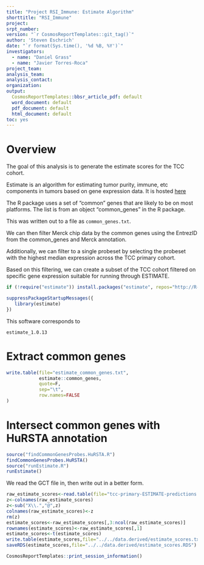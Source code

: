 ```yaml
---
title: "Project RSI_Immune: Estimate Algorithm"
shorttitle: "RSI_Immune"
project: 
srpt_number: 
version: "`r CosmosReportTemplates::git_tag()`"
author: 'Steven Eschrich'
date: "`r format(Sys.time(), '%d %B, %Y')`"
investigators:
  - name: "Daniel Grass"
  - name: "Javier Torres-Roca"
project_team:
analysis_team:
analysis_contact:
organization: 
output:
  CosmosReportTemplates::bbsr_article_pdf: default
  word_document: default
  pdf_document: default
  html_document: default
toc: yes
---
```



# Overview
The goal of this analysis is to generate the estimate scores for the TCC cohort. 

Estimate is an algorithm for estimating tumor purity, immune, etc components in tumors based on gene expression data. It is hosted [here](http://bioinformatics.mdanderson.org/main/ESTIMATE:Overview)

The R package uses a set of "common" genes that are likely to be on most platforms. The list is from an object "common_genes" in the R package.

This was written out to a file as ```common_genes.txt```.

We can then filter Merck chip data by the common genes using the EntrezID from the common_genes and Merck annotation.

Additionally, we can filter to a single probeset by selecting the probeset with the highest median expression across the TCC primary cohort.

Based on this filtering, we can create a subset of the TCC cohort filtered on specific gene expression suitable for running through ESTIMATE.


```r
if (!require("estimate")) install.packages("estimate", repos="http://R-Forge.R-project.org")

suppressPackageStartupMessages({
   library(estimate)
})
```

This software corresponds to
```
estimate_1.0.13
```

# Extract common genes
```r
write.table(file="estimate_common_genes.txt",
            estimate::common_genes,
            quote=F,
            sep="\t",
            row.names=FALSE
)
```

# Intersect common genes with HuRSTA annotation
```r
source("findCommonGenesProbes.HuRSTA.R")
findCommonGenesProbes.HuRSTA()
source("runEstimate.R")
runEstimate()

```

We read the GCT file in, then write out in a better form.
```r
raw_estimate_scores<-read.table(file="tcc-primary-ESTIMATE-predictions.gct",header=T,skip=2)
z<-colnames(raw_estimate_scores)
z<-sub("X\\.","@",z)
colnames(raw_estimate_scores)<-z
rm(z)
estimate_scores<-raw_estimate_scores[,3:ncol(raw_estimate_scores)]
rownames(estimate_scores)<-raw_estimate_scores[,1]
estimate_scores<-t(estimate_scores)
write.table(estimate_scores,file="../../data.derived/estimate_scores.txt",quote=F,sep="\t")
saveRDS(estimate_scores,file="../../data.derived/estimate_scores.RDS")

```

```r
CosmosReportTemplates::print_session_information()
```
